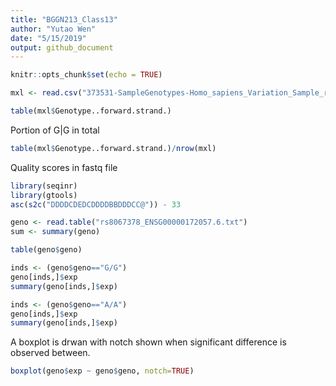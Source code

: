 ```yaml
---
title: "BGGN213_Class13"
author: "Yutao Wen"
date: "5/15/2019"
output: github_document
---
```


```r
knitr::opts_chunk$set(echo = TRUE)
```

```r
mxl <- read.csv("373531-SampleGenotypes-Homo_sapiens_Variation_Sample_rs8067378.csv")
```

```r
table(mxl$Genotype..forward.strand.)
```

Portion of G|G in total
```r
table(mxl$Genotype..forward.strand.)/nrow(mxl)
```

Quality scores in fastq file
```r
library(seqinr)
library(gtools)
asc(s2c("DDDDCDEDCDDDDBBDDDCC@")) - 33
```

```r
geno <- read.table("rs8067378_ENSG00000172057.6.txt")
sum <- summary(geno)
```

```r
table(geno$geno)
```

```r
inds <- (geno$geno=="G/G")
geno[inds,]$exp
summary(geno[inds,]$exp)
```

```r
inds <- (geno$geno=="A/A")
geno[inds,]$exp
summary(geno[inds,]$exp)
```

A boxplot is drwan with notch shown when significant difference is observed between.
```r
boxplot(geno$exp ~ geno$geno, notch=TRUE)
```

